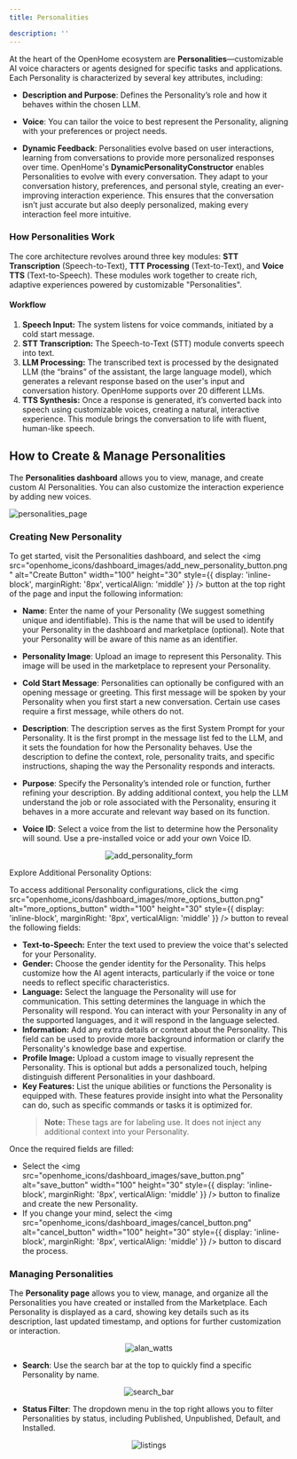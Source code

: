 ```yaml
---
title: Personalities

description: ''
---
```


At the heart of the OpenHome ecosystem are **Personalities**—customizable AI voice characters or agents designed for specific tasks and applications. Each Personality is characterized by several key attributes, including:

- **Description and Purpose**: Defines the Personality’s role and how it behaves within the chosen LLM.

- **Voice**: You can tailor the voice to best represent the Personality, aligning with your preferences or project needs.

- **Dynamic Feedback**: Personalities evolve based on user interactions, learning from conversations to provide more personalized responses over time. OpenHome's **DynamicPersonalityConstructor** enables Personalities to evolve with every conversation. They adapt to your conversation history, preferences, and personal style, creating an ever-improving interaction experience. This ensures that the conversation isn’t just accurate but also deeply personalized, making every interaction feel more intuitive.

### How Personalities Work

The core architecture revolves around three key modules: **STT Transcription** (Speech-to-Text), **TTT Processing** (Text-to-Text), and **Voice TTS** (Text-to-Speech). These modules work together to create rich, adaptive experiences powered by customizable "Personalities".

#### Workflow

1. **Speech Input:** The system listens for voice commands, initiated by a cold start message.
2. **STT Transcription:** The Speech-to-Text (STT) module converts speech into text.
3. **LLM Processing:** The transcribed text is processed by the designated LLM (the “brains” of the assistant, the large language model), which generates a relevant response based on the user's input and conversation history. OpenHome supports over 20 different LLMs.
4. **TTS Synthesis:** Once a response is generated, it’s converted back into speech using customizable voices, creating a natural, interactive experience. This module brings the conversation to life with fluent, human-like speech.

## How to Create & Manage Personalities 

The **Personalities dashboard** allows you to view, manage, and create custom AI Personalities. You can also customize the interaction experience by adding new voices.

![personalities_page](openhome_icons/dashboard_images/personalities_page.png)

### Creating New Personality

To get started, visit the Personalities dashboard, and select the <img src="openhome_icons/dashboard_images/add_new_personality_button.png" alt="Create Button" width="100" height="30" style={{ display: 'inline-block', marginRight: '8px', verticalAlign: 'middle' }} /> button at the top right of the page and input the following information:

- **Name**: Enter the name of your Personality (We suggest something unique and identifiable). This is the name that will be used to identify your Personality in the dashboard and marketplace (optional). Note that your Personality will be aware of this name as an identifier.

- **Personality Image**: Upload an image to represent this Personality. This image will be used in the marketplace to represent your Personality.

- **Cold Start Message**: Personalities can optionally be configured with an opening message or greeting. This first message will be spoken by your Personality when you first start a new conversation. Certain use cases require a first message, while others do not.

- **Description**: The description serves as the first System Prompt for your Personality. It is the first prompt in the message list fed to the LLM, and it sets the foundation for how the Personality behaves. Use the description to define the context, role, personality traits, and specific instructions, shaping the way the Personality responds and interacts. 

- **Purpose**: Specify the Personality’s intended role or function, further refining your description. By adding additional context, you help the LLM understand the job or role associated with the Personality, ensuring it behaves in a more accurate and relevant way based on its function.

- **Voice ID**: Select a voice from the list to determine how the Personality will sound. Use a pre-installed voice or add your own Voice ID.

<p align="center">
  <img src="openhome_icons/dashboard_images/add_personality_form.png" alt="add_personality_form" />
</p>

Explore Additional Personality Options:

To access additional Personality configurations, click the <img src="openhome_icons/dashboard_images/more_options_button.png" alt="more_options_button" width="100" height="30" style={{ display: 'inline-block', marginRight: '8px', verticalAlign: 'middle' }} /> button to reveal the following fields:

- **Text-to-Speech:** Enter the text used to preview the voice that's selected for your Personality.
- **Gender:** Choose the gender identity for the Personality. This helps customize how the AI agent interacts, particularly if the voice or tone needs to reflect specific characteristics.
- **Language:** Select the language the Personality will use for communication. This setting determines the language in which the Personality will respond. You can interact with your Personality in any of the supported languages, and it will respond in the language selected.
- **Information:** Add any extra details or context about the Personality. This field can be used to provide more background information or clarify the Personality's knowledge base and expertise.
- **Profile Image:** Upload a custom image to visually represent the Personality. This is optional but adds a personalized touch, helping distinguish different Personalities in your dashboard.
- **Key Features:** List the unique abilities or functions the Personality is equipped with. These features provide insight into what the Personality can do, such as specific commands or tasks it is optimized for.
  > **Note:** These tags are for labeling use. It does not inject any additional context into your Personality.

Once the required fields are filled:

- Select the <img src="openhome_icons/dashboard_images/save_button.png" alt="save_button" width="100" height="30" style={{ display: 'inline-block', marginRight: '8px', verticalAlign: 'middle' }} /> button to finalize and create the new Personality.
- If you change your mind, select the <img src="openhome_icons/dashboard_images/cancel_button.png" alt="cancel_button" width="100" height="30" style={{ display: 'inline-block', marginRight: '8px', verticalAlign: 'middle' }} /> button to discard the process.


### Managing Personalities

The **Personality page** allows you to view, manage, and organize all the Personalities you have created or installed from the Marketplace. Each Personality is displayed as a card, showing key details such as its description, last updated timestamp, and options for further customization or interaction.

<p align="center">
  <img src="openhome_icons/dashboard_images/alan_watts.png" alt="alan_watts" />
</p>

- **Search**: Use the search bar at the top to quickly find a specific Personality by name.

<p align="center">
  <img src="openhome_icons/dashboard_images/search_bar.png" alt="search_bar" />
</p>

- **Status Filter**: The dropdown menu in the top right allows you to filter Personalities by status, including Published, Unpublished, Default, and Installed.

<p align="center">
  <img src="openhome_icons/dashboard_images/listings.png" alt="listings" />
</p>